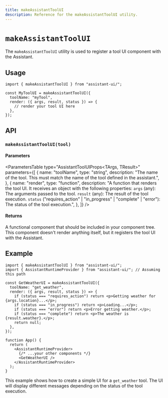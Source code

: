 ```yaml
---
title: makeAssistantToolUI
description: Reference for the makeAssistantToolUI utility.
---
```



# `makeAssistantToolUI`

The `makeAssistantToolUI` utility is used to register a tool UI component with the Assistant.

## Usage

```tsx
import { makeAssistantToolUI } from "assistant-ui/";

const MyToolUI = makeAssistantToolUI({
  toolName: "myTool",
  render: ({ args, result, status }) => {
    // render your tool UI here
  },
});
```

## API

### `makeAssistantToolUI(tool)`

#### Parameters

<ParametersTable
  type="AssistantToolUIProps<TArgs, TResult>"
  parameters={[
    {
      name: "toolName",
      type: "string",
      description: "The name of the tool. This must match the name of the tool defined in the assistant.",
    },
    {
      name: "render",
      type: "function",
      description: "A function that renders the tool UI. It receives an object with the following properties: `args` (any): The arguments passed to the tool. `result` (any): The result of the tool execution. `status` (\"requires_action\" | \"in_progress\" | \"complete\" | \"error\"): The status of the tool execution.",
    },
  ]}
/>

#### Returns

A  functional component that should be included in your component tree. This component doesn't render anything itself, but it registers the tool UI with the Assistant.

## Example

```tsx
import { makeAssistantToolUI } from "assistant-ui/";
import { AssistantRuntimeProvider } from "assistant-ui/"; // Assuming this path

const GetWeatherUI = makeAssistantToolUI({
  toolName: "get_weather",
  render: ({ args, result, status }) => {
    if (status === "requires_action") return <p>Getting weather for {args.location}...</p>;
    if (status === "in_progress") return <p>Loading...</p>;
    if (status === "error") return <p>Error getting weather.</p>;
    if (status === "complete") return <p>The weather is {result.weather}.</p>;
    return null;
  },
});

function App() {
  return (
    <AssistantRuntimeProvider>
      {/* ...your other components */}
      <GetWeatherUI />
    </AssistantRuntimeProvider>
  );
}
```
This example shows how to create a simple UI for a `get_weather` tool. The UI will display different messages depending on the status of the tool execution.
